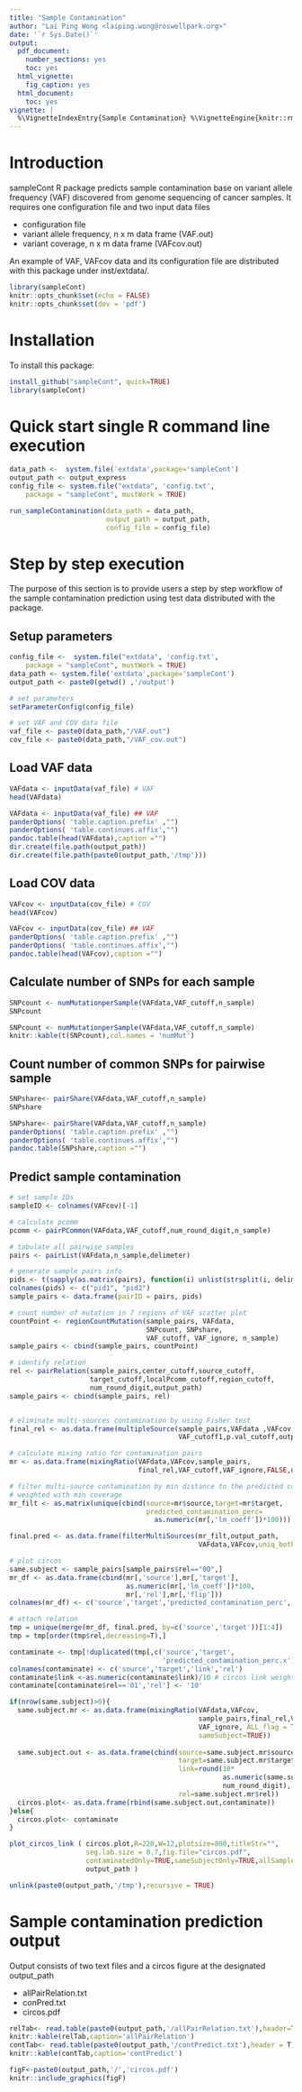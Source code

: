```yaml
---
title: "Sample Contamination"
author: "Lai Ping Wong <laiping.wong@roswellpark.org>"
date: '`r Sys.Date()`'
output:
  pdf_document:
    number_sections: yes
    toc: yes
  html_vignette:
    fig_caption: yes
  html_document:
    toc: yes
vignette: |
  %\VignetteIndexEntry{Sample Contamination} %\VignetteEngine{knitr::rmarkdown} %\VignetteEncoding{UTF-8}
---
```

\centering
\raggedright
\newpage
\setcounter{section}{0}

# Introduction
sampleCont R package predicts sample contamination base on variant allele frequency (VAF) discovered from genome sequencing of cancer samples. It requires one configuration file and two input data files  

* configuration file  
* variant allele frequency, n x m data frame  (VAF.out)
* variant coverage, n x m data frame (VAFcov.out)

An example of VAF, VAFcov data and its configuration file are distributed with this package under inst/extdata/.

```r
library(sampleCont)
knitr::opts_chunk$set(echo = FALSE)
knitr::opts_chunk$set(dev = 'pdf') 
```

# Installation
To install this package:
```r
install_github("sampleCont", quick=TRUE)
library(sampleCont)
```

# Quick start single R command line execution
```r
data_path <-  system.file('extdata',package='sampleCont')
output_path <- output_express
config_file <- system.file("extdata", 'config.txt',
    package = "sampleCont", mustWork = TRUE)

run_sampleContamination(data_path = data_path, 
                        output_path = output_path, 
                        config_file = config_file)

```

# Step by step execution 
The purpose of this section is to provide users a step by step workflow of the sample contamination prediction using test data distributed with the package.

## Setup parameters 
```r
config_file <-  system.file("extdata", 'config.txt',
    package = "sampleCont", mustWork = TRUE)
data_path <- system.file('extdata',package='sampleCont')
output_path <- paste0(getwd() ,'/output')

# set parameters
setParameterConfig(config_file)

# set VAF and COV data file
vaf_file <- paste0(data_path,"/VAF.out")
cov_file <- paste0(data_path,"/VAF_cov.out")

```

## Load VAF data
```r
VAFdata <- inputData(vaf_file) # VAF
head(VAFdata)
```

```r
VAFdata <- inputData(vaf_file) ## VAF
panderOptions( 'table.caption.prefix' ,"")
panderOptions( 'table.continues.affix',"")
pandoc.table(head(VAFdata),caption ="")
dir.create(file.path(output_path))
dir.create(file.path(paste0(output_path,'/tmp')))

```

## Load COV data
```r
VAFcov <- inputData(cov_file) # COV
head(VAFcov)
```

```r
VAFcov <- inputData(cov_file) ## VAF
panderOptions( 'table.caption.prefix' ,"")
panderOptions( 'table.continues.affix',"")
pandoc.table(head(VAFcov),caption ="")
```


## Calculate number of SNPs for each sample 
```r
SNPcount <- numMutationperSample(VAFdata,VAF_cutoff,n_sample)
SNPcount
```

```r
SNPcount <- numMutationperSample(VAFdata,VAF_cutoff,n_sample)
knitr::kable(t(SNPcount),col.names = 'numMut')
```

## Count number of common SNPs for pairwise sample
```r
SNPshare<- pairShare(VAFdata,VAF_cutoff,n_sample)
SNPshare
```

```r
SNPshare<- pairShare(VAFdata,VAF_cutoff,n_sample)
panderOptions( 'table.caption.prefix' ,"")
panderOptions( 'table.continues.affix',"")
pandoc.table(SNPshare,caption ="")
```

## Predict sample contamination

```r
# set sample IDs
sampleID <- colnames(VAFcov)[-1]

# calculate pcomm 
pcomm <- pairPCommon(VAFdata,VAF_cutoff,num_round_digit,n_sample)

# tabulate all pairwise samples
pairs <- pairList(VAFdata,n_sample,delimeter)

# generate sample pairs info
pids <- t(sapply(as.matrix(pairs), function(i) unlist(strsplit(i, delimeter))))
colnames(pids) <- c("pid1", "pid2")
sample_pairs <- data.frame(pairID = pairs, pids)

# count number of mutation in 7 regions of VAF scatter plot
countPoint <- regionCountMutation(sample_pairs, VAFdata,
                                  SNPcount, SNPshare,
                                  VAF_cutoff, VAF_ignore, n_sample)
sample_pairs <- cbind(sample_pairs, countPoint)

# identify relation 
rel <- pairRelation(sample_pairs,center_cutoff,source_cutoff,
                    target_cutoff,localPcomm_cutoff,region_cutoff,
                    num_round_digit,output_path)
sample_pairs <- cbind(sample_pairs, rel)


# eliminate multi-sources contamination by using Fisher test
final_rel <- as.data.frame(multipleSource(sample_pairs,VAFdata ,VAFcov,VAF_cutoff,
                                          VAF_cutoff1,p.val_cutoff,output_path))

# calculate mixing ratio for contamination pairs
mr <- as.data.frame(mixingRatio(VAFdata,VAFcov,sample_pairs,
                                final_rel,VAF_cutoff,VAF_ignore,FALSE,output_path))

# filter multi-source contamination by min distance to the predicted contamination level
# weighted with min coverage 
mr_filt <- as.matrix(unique(cbind(source=mr$source,target=mr$target,
                                  predicted_contamination_perc=
                                    as.numeric(mr[,'lm_coeff'])*100)))

final.pred <- as.data.frame(filterMultiSources(mr_filt,output_path,
                                               VAFdata,VAFcov,uniq_both = 2))

# plot circos
same.subject <- sample_pairs[sample_pairs$rel=="00",]
mr_df <- as.data.frame(cbind(mr[,'source'],mr[,'target'],
                             as.numeric(mr[,'lm_coeff'])*100,
                             mr[,'rel'],mr[,'flip']))
colnames(mr_df) <- c('source','target','predicted_contamination_perc','rel','flip')

# attach relation
tmp = unique(merge(mr_df, final.pred, by=c('source','target'))[1:4])
tmp = tmp[order(tmp$rel,decreasing=T),]

contaminate <- tmp[!duplicated(tmp[,c('source','target',
                                      'predicted_contamination_perc.x')]),]
colnames(contaminate) <- c('source','target','link','rel')
contaminate$link <-as.numeric(contaminate$link)/10 # circos link weightage
contaminate[contaminate$rel=='01','rel'] <- '10'

if(nrow(same.subject)>0){
  same.subject.mr <- as.data.frame(mixingRatio(VAFdata,VAFcov,
                                               sample_pairs,final_rel,VAF_cutoff,
                                               VAF_ignore, ALL_flag = TRUE,
                                               sameSubject=TRUE))
  
  same.subject.out <- as.data.frame(cbind(source=same.subject.mr$source,
                                          target=same.subject.mr$target,
                                          link=round(10* 
                                                     as.numeric(same.subject.mr$lm_coeff),
                                                     num_round_digit),
                                          rel=same.subject.mr$rel))
  circos.plot<- as.data.frame(rbind(same.subject.out,contaminate))
}else{
  circos.plot<- contaminate
}

plot_circos_link ( circos.plot,R=220,W=12,plotsize=800,titleStr="",
                   seg.lab.size = 0.7,fig.file="circos.pdf",
                   contaminatedOnly=TRUE,sameSubjectOnly=TRUE,allSamples=sampleID, 
                   output_path )

```

```r
unlink(paste0(output_path,'/tmp'),recursive = TRUE)
```
\newpage

# Sample contamination prediction output
Output consists of two text files and a circos figure at the designated output_path  

* allPairRelation.txt
* conPred.txt
* circos.pdf


```r
relTab<- read.table(paste0(output_path,'/allPairRelation.txt'),header=T)
knitr::kable(relTab,caption='allPairRelation')
contTab<- read.table(paste0(output_path,'/contPredict.txt'),header = T)
knitr::kable(contTab,caption='contPredict')
```

```r
figF<-paste0(output_path,'/','circos.pdf')
knitr::include_graphics(figF)
```

